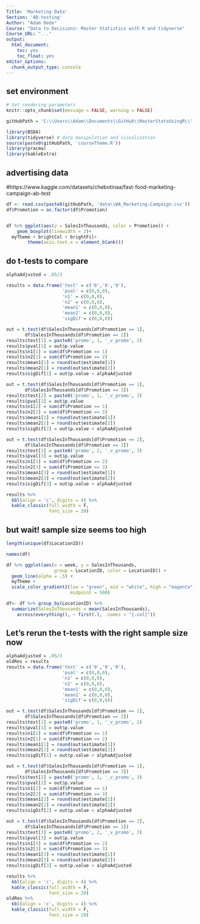```yaml
---
Title: 'Marketing Data'
Section: 'AB-testing'
Author: "Adam Dede"
Course: "Data to Decisions: Master Statistics with R and tidyverse"
Course_URL: "..." 
output:
  html_document:
    toc: yes
    toc_float: yes
editor_options:
  chunk_output_type: console
---
```



## set environment

```r

# Set rendering parameters
knitr::opts_chunk$set(message = FALSE, warning = FALSE)

gitHubPath = 'C:\\Users\\Adam\\Documents\\GitHub\\MasterStatsUsingR\\'

library(BSDA)
library(tidyverse) # data manipulation and visualization
source(paste0(gitHubPath, 'courseTheme.R'))
library(pracma)
library(kableExtra)

```

## advertising data
#https://www.kaggle.com/datasets/chebotinaa/fast-food-marketing-campaign-ab-test

```r
df <- read.csv(paste0(gitHubPath, 'data\\WA_Marketing-Campaign.csv'))
df$Promotion = as.factor(df$Promotion)


df %>% ggplot(aes(y = SalesInThousands, color = Promotion)) + 
    geom_boxplot(linewidth = 2)+ 
  myTheme + brightCol + brightFil+
        theme(axis.text.x = element_blank())


```

## do t-tests to compare 

```r

alphaAdjusted = .05/3

results = data.frame('test' = c('0','0','0'), 
                     'pval' = c(0,0,0),
                     'n1' = c(0,0,0),
                     'n2' = c(0,0,0),
                     'mean1' = c(0,0,0),
                     'mean2' = c(0,0,0),
                     'sigDif'= c(0,0,0))

out = t.test(df$SalesInThousands[df$Promotion == 1], 
       df$SalesInThousands[df$Promotion == 2])
results$test[1] = paste0('promo', 1, '_v_promo', 2)
results$pval[1] = out$p.value
results$n1[1] = sum(df$Promotion == 1)
results$n2[1] = sum(df$Promotion == 2)
results$mean1[1] = round(out$estimate[1])
results$mean2[1] = round(out$estimate[2])
results$sigDif[1] = out$p.value < alphaAdjusted

out = t.test(df$SalesInThousands[df$Promotion == 1], 
       df$SalesInThousands[df$Promotion == 3])
results$test[2] = paste0('promo', 1, '_v_promo', 3)
results$pval[2] = out$p.value
results$n1[2] = sum(df$Promotion == 1)
results$n2[2] = sum(df$Promotion == 3)
results$mean1[2] = round(out$estimate[1])
results$mean2[2] = round(out$estimate[2])
results$sigDif[2] = out$p.value < alphaAdjusted

out = t.test(df$SalesInThousands[df$Promotion == 2], 
       df$SalesInThousands[df$Promotion == 3])
results$test[3] = paste0('promo', 2, '_v_promo', 3)
results$pval[3] = out$p.value
results$n1[3] = sum(df$Promotion == 2)
results$n2[3] = sum(df$Promotion == 3)
results$mean1[3] = round(out$estimate[1])
results$mean2[3] = round(out$estimate[2])
results$sigDif[3] = out$p.value < alphaAdjusted

results %>% 
  kbl(align = 'c', digits = 4) %>% 
  kable_classic(full_width = F, 
                font_size = 20)

```

## but wait! sample size seems too high

```r

length(unique(df$LocationID))

names(df)

df %>% ggplot(aes(x = week, y = SalesInThousands, 
                  group = LocationID, color = LocationID)) + 
  geom_line(alpha = .5) + 
  myTheme +
  scale_color_gradient2(low = "green", mid = "white", high = "magenta",
                        midpoint = 500)

df<- df %>% group_by(LocationID) %>%
  summarize(SalesInThousands = mean(SalesInThousands),
    across(everything(), ~ first(.), .names = "{.col}"))

```

## Let's rerun the t-tests with the right sample size now

```r

alphaAdjusted = .05/3
oldRes = results 
results = data.frame('test' = c('0','0','0'), 
                     'pval' = c(0,0,0),
                     'n1' = c(0,0,0),
                     'n2' = c(0,0,0),
                     'mean1' = c(0,0,0),
                     'mean2' = c(0,0,0),
                     'sigDif'= c(0,0,0))

out = t.test(df$SalesInThousands[df$Promotion == 1], 
       df$SalesInThousands[df$Promotion == 2])
results$test[1] = paste0('promo', 1, '_v_promo', 2)
results$pval[1] = out$p.value
results$n1[1] = sum(df$Promotion == 1)
results$n2[1] = sum(df$Promotion == 2)
results$mean1[1] = round(out$estimate[1])
results$mean2[1] = round(out$estimate[2])
results$sigDif[1] = out$p.value < alphaAdjusted

out = t.test(df$SalesInThousands[df$Promotion == 1], 
       df$SalesInThousands[df$Promotion == 3])
results$test[2] = paste0('promo', 1, '_v_promo', 3)
results$pval[2] = out$p.value
results$n1[2] = sum(df$Promotion == 1)
results$n2[2] = sum(df$Promotion == 3)
results$mean1[2] = round(out$estimate[1])
results$mean2[2] = round(out$estimate[2])
results$sigDif[2] = out$p.value < alphaAdjusted

out = t.test(df$SalesInThousands[df$Promotion == 2], 
       df$SalesInThousands[df$Promotion == 3])
results$test[3] = paste0('promo', 2, '_v_promo', 3)
results$pval[3] = out$p.value
results$n1[3] = sum(df$Promotion == 2)
results$n2[3] = sum(df$Promotion == 3)
results$mean1[3] = round(out$estimate[1])
results$mean2[3] = round(out$estimate[2])
results$sigDif[3] = out$p.value < alphaAdjusted

results %>% 
  kbl(align = 'c', digits = 4) %>% 
  kable_classic(full_width = F, 
                font_size = 20)
oldRes %>% 
  kbl(align = 'c', digits = 4) %>% 
  kable_classic(full_width = F, 
                font_size = 20)

```

